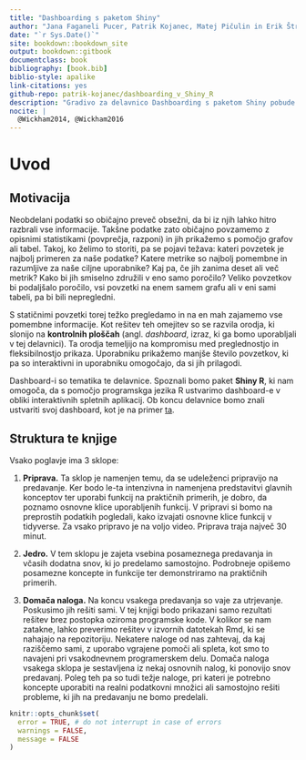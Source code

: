 ```yaml
--- 
title: "Dashboarding s paketom Shiny"
author: "Jana Faganeli Pucer, Patrik Kojanec, Matej Pičulin in Erik Štrumbelj"
date: "`r Sys.Date()`"
site: bookdown::bookdown_site
output: bookdown::gitbook
documentclass: book
bibliography: [book.bib]
biblio-style: apalike
link-citations: yes
github-repo: patrik-kojanec/dashboarding_v_Shiny_R
description: "Gradivo za delavnico Dashboarding s paketom Shiny pobude DataScience@UL-FRI."
nocite: | 
  @Wickham2014, @Wickham2016
---
```


# Uvod {-}

## Motivacija {-}
Neobdelani podatki so običajno preveč obsežni, da bi iz njih lahko hitro razbrali vse informacije. Takšne podatke zato običajno povzamemo z opisnimi statistikami (povprečja, razponi) in jih prikažemo s pomočjo grafov ali tabel. Takoj, ko želimo to storiti, pa se pojavi težava: kateri povzetek je najbolj primeren za naše podatke? Katere metrike so najbolj pomembne in razumljive za naše ciljne uporabnike? Kaj pa, če jih zanima deset ali več metrik? Kako bi jih smiselno združili v eno samo poročilo? Veliko povzetkov bi podaljšalo poročilo, vsi povzetki na enem samem grafu ali v eni sami tabeli, pa bi bili nepregledni. 

S statičnimi povzetki torej težko pregledamo in na en mah zajamemo vse pomembne informacije. Kot rešitev teh omejitev so se razvila orodja, ki slonijo na **kontrolnih ploščah** (angl. *dashboard*, izraz, ki ga bomo uporabljali v tej delavnici). Ta orodja temeljijo na kompromisu med preglednostjo in fleksibilnostjo prikaza. Uporabniku prikažemo manjše število povzetkov, ki pa so interaktivni in uporabniku omogočajo, da si jih prilagodi.

Dashboard-i so tematika te delavnice. Spoznali bomo paket **Shiny R**, ki nam omogoča, da s pomočjo programskga jezika R ustvarimo dashboard-e v obliki interaktivnih spletnih aplikacij. Ob koncu delavnice bomo znali ustvariti svoj dashboard, kot je na primer [ta](https://delavnice-datascience.shinyapps.io/dn_3/). 

## Struktura te knjige {-}
Vsako poglavje ima 3 sklope:

1) **Priprava.** Ta sklop je namenjen temu, da se udeleženci pripravijo na predavanje. Ker bodo le-ta intenzivna in namenjena predstavitvi glavnih konceptov ter uporabi funkcij na praktičnih primerih, je dobro, da poznamo osnovne klice uporabljenih funkcij. V pripravi si bomo na preprostih podatkih pogledali, kako izvajati osnovne klice funkcij v tidyverse. Za vsako pripravo je na voljo video. Priprava traja največ 30 minut.

2) **Jedro.** V tem sklopu je zajeta vsebina posameznega predavanja in včasih dodatna snov, ki jo predelamo samostojno. Podrobneje opišemo posamezne koncepte in funkcije ter demonstriramo na praktičnih primerih.

3) **Domača naloga.** Na koncu vsakega predavanja so vaje za utrjevanje. Poskusimo jih rešiti sami. V tej knjigi bodo prikazani samo rezultati rešitev brez postopka oziroma programske kode. V kolikor se nam zatakne, lahko preverimo rešitev v izvornih datotekah Rmd, ki se nahajajo na repozitoriju. Nekatere naloge od nas zahtevaj, da kaj raziščemo sami, z uporabo vgrajene pomoči ali spleta, kot smo to navajeni pri vsakodnevnem programerskem delu. Domača naloga vsakega sklopa je sestavljena iz nekaj osnovnih nalog, ki ponovijo snov predavanj. Poleg teh pa so tudi težje naloge, pri kateri je potrebno koncepte uporabiti na realni podatkovni množici ali samostojno rešiti probleme, ki jih na predavanju ne bomo predelali.

```r
knitr::opts_chunk$set(
  error = TRUE, # do not interrupt in case of errors
  warnings = FALSE,
  message = FALSE
)
```


